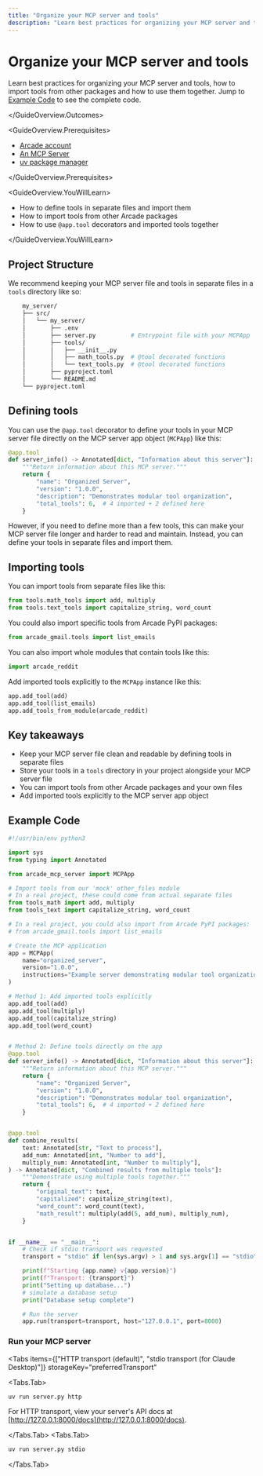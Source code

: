 ```yaml
---
title: "Organize your MCP server and tools"
description: "Learn best practices for organizing your MCP server and tools, how to import tools from other packages and how to use them together."
---
```



# Organize your MCP server and tools

<GuideOverview>
<GuideOverview.Outcomes>

Learn best practices for organizing your MCP server and tools, how to import tools from other packages and how to use them together. Jump to [Example Code](#example-code) to see the complete code.

</GuideOverview.Outcomes>

<GuideOverview.Prerequisites>

- [Arcade account](https://api.arcade.dev/signup)
- [An MCP Server](/home/build-tools/create-a-mcp-server)
- [uv package manager](https://docs.astral.sh/uv/getting-started/installation/)

</GuideOverview.Prerequisites>

<GuideOverview.YouWillLearn>

- How to define tools in separate files and import them
- How to import tools from other Arcade packages
- How to use `@app.tool` decorators and imported tools together

</GuideOverview.YouWillLearn>
</GuideOverview>

## Project Structure

We recommend keeping your MCP server file and tools in separate files in a `tools` directory like so:

```bash
    my_server/
    ├── src/
    │   └── my_server/
    │       ├── .env
    │       ├── server.py          # Entrypoint file with your MCPApp
    │       ├── tools/
    │       │   ├── __init__.py
    │       │   ├── math_tools.py  # @tool decorated functions
    │       │   └── text_tools.py  # @tool decorated functions
    │       ├── pyproject.toml
    │       └── README.md
    └── pyproject.toml
```

## Defining tools

You can use the `@app.tool` decorator to define your tools in your MCP server file directly on the MCP server app object (`MCPApp`) like this:

```python filename="server.py"
@app.tool
def server_info() -> Annotated[dict, "Information about this server"]:
    """Return information about this MCP server."""
    return {
        "name": "Organized Server",
        "version": "1.0.0",
        "description": "Demonstrates modular tool organization",
        "total_tools": 6,  # 4 imported + 2 defined here
    }
```

However, if you need to define more than a few tools, this can make your MCP server file longer and harder to read and maintain. Instead, you can define your tools in separate files and import them.

## Importing tools

You can import tools from separate files like this:

```python filename="server.py"
from tools.math_tools import add, multiply
from tools.text_tools import capitalize_string, word_count
```

You could also import specific tools from Arcade PyPI packages:

```python filename="server.py"
from arcade_gmail.tools import list_emails
```

You can also import whole modules that contain tools like this:

```python filename="server.py"
import arcade_reddit
```

Add imported tools explicitly to the `MCPApp` instance like this:

```python filename="server.py"
app.add_tool(add)
app.add_tool(list_emails)
app.add_tools_from_module(arcade_reddit)
```

## Key takeaways

- Keep your MCP server file clean and readable by defining tools in separate files
- Store your tools in a `tools` directory in your project alongside your MCP server file
- You can import tools from other Arcade packages and your own files
- Add imported tools explicitly to the MCP server app object

## Example Code


```python filename="server.py"
#!/usr/bin/env python3

import sys
from typing import Annotated

from arcade_mcp_server import MCPApp

# Import tools from our 'mock' other_files module
# In a real project, these could come from actual separate files
from tools_math import add, multiply
from tools_text import capitalize_string, word_count

# In a real project, you could also import from Arcade PyPI packages:
# from arcade_gmail.tools import list_emails

# Create the MCP application
app = MCPApp(
    name="organized_server",
    version="1.0.0",
    instructions="Example server demonstrating modular tool organization",
)

# Method 1: Add imported tools explicitly
app.add_tool(add)
app.add_tool(multiply)
app.add_tool(capitalize_string)
app.add_tool(word_count)


# Method 2: Define tools directly on the app
@app.tool
def server_info() -> Annotated[dict, "Information about this server"]:
    """Return information about this MCP server."""
    return {
        "name": "Organized Server",
        "version": "1.0.0",
        "description": "Demonstrates modular tool organization",
        "total_tools": 6,  # 4 imported + 2 defined here
    }


@app.tool
def combine_results(
    text: Annotated[str, "Text to process"],
    add_num: Annotated[int, "Number to add"],
    multiply_num: Annotated[int, "Number to multiply"],
) -> Annotated[dict, "Combined results from multiple tools"]:
    """Demonstrate using multiple tools together."""
    return {
        "original_text": text,
        "capitalized": capitalize_string(text),
        "word_count": word_count(text),
        "math_result": multiply(add(5, add_num), multiply_num),
    }


if __name__ == "__main__":
    # Check if stdio transport was requested
    transport = "stdio" if len(sys.argv) > 1 and sys.argv[1] == "stdio" else "http"

    print(f"Starting {app.name} v{app.version}")
    print(f"Transport: {transport}")
    print("Setting up database...")
    # simulate a database setup
    print("Database setup complete")

    # Run the server
    app.run(transport=transport, host="127.0.0.1", port=8000)
```

### Run your MCP server

<Tabs
  items={["HTTP transport (default)", "stdio transport (for Claude Desktop)"]}
  storageKey="preferredTransport"
>
  <Tabs.Tab>

```bash
uv run server.py http
```

For HTTP transport, view your server's API docs at [http://127.0.0.1:8000/docs](http://127.0.0.1:8000/docs).

</Tabs.Tab>
<Tabs.Tab>

```bash
uv run server.py stdio
```

</Tabs.Tab>

</Tabs>
